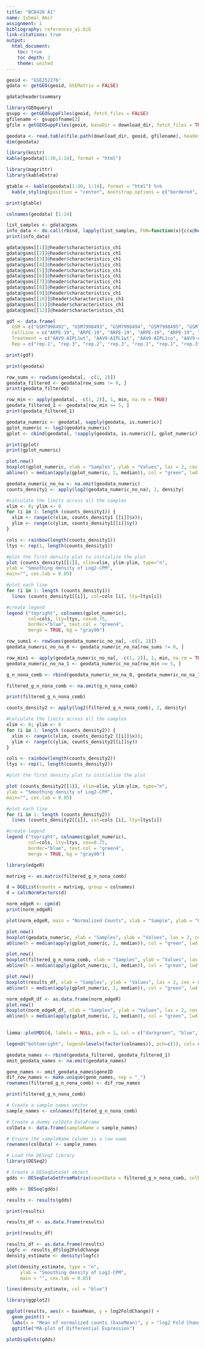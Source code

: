 ```yaml
---
title: "BCB420 A1"
name: Ishmal Amir
assignment: 1 
bibliography: references_a1.bib
link-citations: true
output:
  html_document:
    toc: true
    toc depth: 2
    theme: united
---
```


```r
geoid <- "GSE252276"
gdata <- getGEO(geoid, GSEMatrix = FALSE)

gdata@header$summary
```

```r
library(GEOquery)
gsupp <- getGEOSuppFiles(geoid, fetch_files = FALSE)
gfilename <- gsupp$fname[2]
gfile = getGEOSuppFiles(geoid, baseDir = download_dir, fetch_files = TRUE)
```

```r
geodata <- read.table(file.path(download_dir, geoid, gfilename), header=TRUE, check.names=TRUE, fill = TRUE)
dim(geodata)
```

```r
library(knitr)
kable(geodata[1:30,1:14], format = "html")

library(magrittr)
library(kableExtra)

gtable <- kable(geodata[1:30, 1:14], format = "html") %>%
  kable_styling(position = "center", bootstrap_options = c("bordered", "responsive"))

print(gtable)
```

```r
colnames(geodata) [1:14]
```

```r
list_samples <- gdata@gsms
info_data <- do.call(rbind, lapply(list_samples, FUN=function(x){c(x@header$title, x@header$charactertistics_ch1)}))
print(info_data)
```

```r
gdata@gsms[[1]]@header$characteristics_ch1
gdata@gsms[[2]]@header$characteristics_ch1
gdata@gsms[[3]]@header$characteristics_ch1
gdata@gsms[[4]]@header$characteristics_ch1
gdata@gsms[[5]]@header$characteristics_ch1
gdata@gsms[[6]]@header$characteristics_ch1
gdata@gsms[[7]]@header$characteristics_ch1
gdata@gsms[[8]]@header$characteristics_ch1
gdata@gsms[[9]]@header$characteristics_ch1
gdata@gsms[[10]]@header$characteristics_ch1
gdata@gsms[[11]]@header$characteristics_ch1
gdata@gsms[[12]]@header$characteristics_ch1
```

```r
gdf <- data.frame(
  GSM = c("GSM7998492", "GSM7998493", "GSM7998494", "GSM7998495", "GSM7998496", "GSM7998497", "GSM7998498", "GSM7998499", "GSM7998500", "GSM7998501", "GSM7998502", "GSM7998503"),
  CellLine = c("ARPE-19", "ARPE-19", "ARPE-19", "ARPE-19", "ARPE-19", "ARPE-19", "ARPE-19", "ARPE-19", "ARPE-19", "ARPE-19", "ARPE-19", "ARPE-19"), 
  Treatment = c("AAV9-AIPL1wt", "AAV9-AIPL1wt", "AAV9-AIPL1co", "AAV9-AIPL1co", "non-transduced control", "AAV9-GFP", "AAV9-GFP", "AAV9-AIPL1wt", "AAV9-AIPL1co", "non-transduced control", "non-transduced control", "AAV9-GFP"), 
  Rep = c("rep.1", "rep.3", "rep.2", "rep.3", "rep.1", "rep.1", "rep.3", "rep.2", "rep.1", "rep.2", "rep.3", "rep.2"))

print(gdf)
```

```r
print(geodata)
```

```r
row_sums <- rowSums(geodata[, -c(1, 2)])
geodata_filtered <- geodata[row_sums != 0, ]
print(geodata_filtered)
```

```r
row_min <- apply(geodata[, -c(1, 2)], 1, min, na.rm = TRUE)
geodata_filtered_1 <- geodata[row_min >= 5, ]
print(geodata_filtered_1)
```

```r
geodata_numeric <- geodata[, sapply(geodata, is.numeric)]
gplot_numeric <- log2(geodata_numeric)
gplot <- cbind(geodata[, !sapply(geodata, is.numeric)], gplot_numeric)

print(gplot)
print(gplot_numeric)
```

```r
plot.new()
boxplot(gplot_numeric, xlab = "Samples", ylab = "Values", las = 2, cex = 0.5, cex.lab = 0.5, cex.axis = 0.5, main = "GRNASeqSamples")
abline(h = median(apply(gplot_numeric, 2, median)), col = "green", lwd = 0.6, lty = "dashed")
```

```r
geodata_numeric_no_na <- na.omit(geodata_numeric)
counts_density1 <- apply(log2(geodata_numeric_no_na), 2, density)

#calculate the limits across all the samples
xlim <- 0; ylim <- 0
for (i in 1: length (counts_density1)) {
  xlim <- range(c(xlim, counts_density1 [[i]]$x));
  ylim <- range(c(ylim, counts_density1[[i]]$y))
}

cols <- rainbow(length(counts_density1)) 
ltys <- rep(1, length(counts_density1))

#plot the first density plat to initialize the plot 
plot (counts_density1[[1]], xlim=xlim, ylim-ylim, type="n",
ylab = "Smoothing density of Log2-CPM",
main="", cex.lab = 0.85)

#plot each line
for (i in 1: length (counts_density1))
  lines (counts_density1[[i]], col=cols [i], lty=ltys[i])

#create legend 
legend ("topright", colnames(gplot_numeric),
        col=cols, lty=ltys, cex=0.75,
        border="blue", text.col = "green4",
        merge = TRUE, bg = "gray90")
```

```r
row_sums1 <- rowSums(geodata_numeric_no_na[, -c(1, 2)])
geodata_numeric_no_na_0 <- geodata_numeric_no_na[row_sums != 0, ]

row_min1 <- apply(geodata_numeric_no_na[, -c(1, 2)], 1, min, na.rm = TRUE)
geodata_numeric_no_na_1 <- geodata_numeric_no_na[row_min >= 5, ]

g_n_nona_comb <- rbind(geodata_numeric_no_na_0, geodata_numeric_no_na_1)

filtered_g_n_nona_comb <- na.omit(g_n_nona_comb)

print(filtered_g_n_nona_comb)
```

```r

counts_density2 <- apply(log2(filtered_g_n_nona_comb), 2, density)

#calculate the limits across all the samples
xlim <- 0; ylim <- 0
for (i in 1: length (counts_density2)) {
  xlim <- range(c(xlim, counts_density2 [[i]]$x));
  ylim <- range(c(ylim, counts_density2[[i]]$y))
}

cols <- rainbow(length(counts_density2)) 
ltys <- rep(1, length(counts_density2))

#plot the first density plat to initialize the plot 

plot (counts_density2[[1]], xlim=xlim, ylim-ylim, type="n",
ylab = "Smoothing density of Log2-CPM",
main="", cex.lab = 0.85)

#plot each line
for (i in 1: length (counts_density2))
  lines (counts_density2[[i]], col=cols [i], lty=ltys[i])

#create legend 
legend ("topright", colnames(gplot_numeric),
        col=cols, lty=ltys, cex=0.75,
        border="blue", text.col = "green4",
        merge = TRUE, bg = "gray90")
```

```r
library(edgeR)

matrixg <- as.matrix(filtered_g_n_nona_comb)

d = DGEList(counts = matrixg, group = colnames)
d = calcNormFactors(d)

norm_edgeR <- cpm(d)
print(norm_edgeR)
```

```r
plot(norm_edgeR, main = "Normalized Counts", xlab = "Sample", ylab = "Counts per Million (CPM)")
```

```r
plot.new()
boxplot(geodata_numeric, xlab = "Samples", ylab = "Values", las = 2, cex = 0.5, cex.lab = 0.5, cex.axis = 0.5, main = "GRNASeqSamples", ylim = ylim)
abline(h = median(apply(gplot_numeric, 2, median)), col = "green", lwd = 0.6, lty = "dashed")  

plot.new()
boxplot(filtered_g_n_nona_comb, xlab = "Samples", ylab = "Values", las = 2, cex = 0.5, cex.lab = 0.5, cex.axis = 0.5, main = "GRNASeqSamples", ylim = ylim)
abline(h = median(apply(gplot_numeric, 2, median)), col = "green", lwd = 0.6, lty = "dashed")  

plot.new()
boxplot(results_df, xlab = "Samples", ylab = "Values", las = 2, cex = 0.5, cex.lab = 0.5, cex.axis = 0.5, main = "Normalized", ylim = ylim)
abline(h = median(apply(gplot_numeric, 2, median)), col = "green", lwd = 0.6, lty = "dashed")   

norm_edgeR_df <- as.data.frame(norm_edgeR)
plot.new()
boxplot(norm_edgeR_df, xlab = "Samples", ylab = "Values", las = 2, cex = 0.5, cex.lab = 0.5, cex.axis = 0.5, main = "Normalized", ylim = ylim)
abline(h = median(apply(gplot_numeric, 2, median)), col = "green", lwd = 0.6, lty = "dashed")  
        
```

```r
limma::plotMDS(d, labels = NULL, pch = 1, col = c("darkgreen", "blue", "orange", "darkblue", "pink", "red", "purple", "grey", "black", "brown", "green", "lightblue") [factor(colnames)])

legend("bottomright", legend=levels(factor(colnames)), pch=c(1), col= c("darkgreen", "blue", "orange", "darkblue", "pink", "red", "purple", "grey", "black", "brown", "green", "lightblue"), title="Class", bty = 'n', cex = 0.5)
```

```r
geodata_names <- rbind(geodata_filtered, geodata_filtered_1)
omit_geodata_names <- na.omit(geodata_names)

gene_names <- omit_geodata_names$geneID
dif_row_names <- make.unique(gene_names, sep = "_")
rownames(filtered_g_n_nona_comb) <- dif_row_names

print(filtered_g_n_nona_comb)
```

```r
# Create a sample names vector
sample_names <- colnames(filtered_g_n_nona_comb)

# Create a dummy colData DataFrame
colData <- data.frame(sampleName = sample_names)

# Ensure the sampleName column is a row name
rownames(colData) <- sample_names
```

```r
# Load the DESeq2 library
library(DESeq2)

# Create a DESeqDataSet object
gdds <- DESeqDataSetFromMatrix(countData = filtered_g_n_nona_comb, colData = colData, design = ~ 1) 

gdds <- DESeq(gdds)

results <- results(gdds)

print(results)

results_df <- as.data.frame(results)

print(results_df)

```

```r
results_df <- as.data.frame(results)
logfc <- results_df$log2FoldChange
density_estimate <- density(logfc)

plot(density_estimate, type = "n",
     ylab = "Smoothing density of Log2-CPM",
     main = "", cex.lab = 0.85)

lines(density_estimate, col = "blue")
```

```r
library(ggplot2)

ggplot(results, aes(x = baseMean, y = log2FoldChange)) +
  geom_point() +
  labs(x = "Mean of normalized counts (baseMean)", y = "log2 Fold Change") +
  ggtitle("MA-plot of Differential Expression")
```

```r
plotDispEsts(gdds)

```